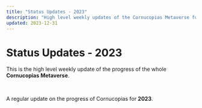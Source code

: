 ```yaml
---
title: "Status Updates - 2023"
description: "High level weekly updates of the Cornucopias Metaverse for 2023"
updated: 2023-12-31
---
```


# Status Updates - 2023  

This is the high level weekly update of the progress of the whole **Cornucopias Metaverse**.  

</br>

A regular update on the progress of Cornucopias for **2023**.  
